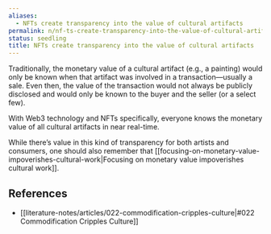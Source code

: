 ```yaml
---
aliases:
  - NFTs create transparency into the value of cultural artifacts
permalink: n/nf-ts-create-transparency-into-the-value-of-cultural-artifacts
status: seedling
title: NFTs create transparency into the value of cultural artifacts
---
```

Traditionally, the monetary value of a cultural artifact (e.g., a painting) would only be known when that artifact was involved in a transaction—usually a sale. Even then, the value of the transaction would not always be publicly disclosed and would only be known to the buyer and the seller (or a select few).

With Web3 technology and NFTs specifically, everyone knows the monetary value of all cultural artifacts in near real-time.

While there’s value in this kind of transparency for both artists and consumers, one should also remember that [[focusing-on-monetary-value-impoverishes-cultural-work|Focusing on monetary value impoverishes cultural work]].

## References

- [[literature-notes/articles/022-commodification-cripples-culture|#022 Commodification Cripples Culture]]
